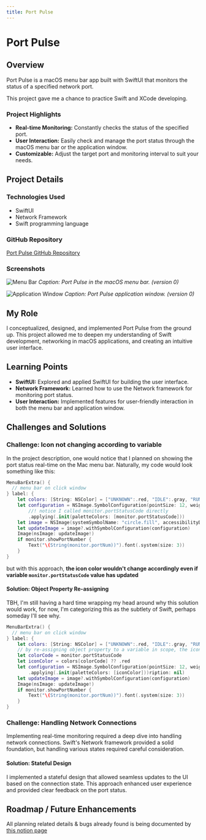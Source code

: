 ```yaml
---
title: Port Pulse
---
```


# Port Pulse

## Overview

Port Pulse is a macOS menu bar app built with SwiftUI that monitors the status of a specified network port. 

This project gave me a chance to practice Swift and XCode developing.

### Project Highlights

- **Real-time Monitoring:** Constantly checks the status of the specified port.
- **User Interaction:** Easily check and manage the port status through the macOS menu bar or the application window.
- **Customizable:** Adjust the target port and monitoring interval to suit your needs.

## Project Details

### Technologies Used

- SwiftUI
- Network Framework
- Swift programming language

### GitHub Repository

[Port Pulse GitHub Repository](https://github.com/WayneLai0127/port-pulse)

### Screenshots

![Menu Bar](public/assets/projects/port-pulse/demo-menu-bar.png)
*Caption: Port Pulse in the macOS menu bar. (version 0)*

![Application Window](public/assets/projects/port-pulse/demo-menu-window.png)
*Caption: Port Pulse application window. (version 0)*

## My Role

I conceptualized, designed, and implemented Port Pulse from the ground up. This project allowed me to deepen my understanding of Swift development, networking in macOS applications, and creating an intuitive user interface.

## Learning Points

- **SwiftUI:** Explored and applied SwiftUI for building the user interface.
- **Network Framework:** Learned how to use the Network framework for monitoring port status.
- **User Interaction:** Implemented features for user-friendly interaction in both the menu bar and application window.

## Challenges and Solutions

### Challenge: Icon not changing according to variable

In the project description, one would notice that I planned on showing the port status real-time on the Mac menu bar.
Naturally, my code would look something like this:

```swift {6-7}
MenuBarExtra() {
  // menu bar on click window
} label: {
    let colors: [String: NSColor] = ["UNKNOWN":.red, "IDLE":.gray, "RUNNING":.green]
    let configuration = NSImage.SymbolConfiguration(pointSize: 12, weight: .light)
        //! notice I called monitor.portStatusCode directly
        .applying(.init(paletteColors: [monitor.portStatusCode]))
    let image = NSImage(systemSymbolName: "circle.fill", accessibilityDescription: nil)
    let updateImage = image?.withSymbolConfiguration(configuration)
    Image(nsImage: updateImage!)
    if monitor.showPortNumber {
        Text("\(String(monitor.portNum))").font(.system(size: 3))
    }
}
```

but with this approach, **the icon color wouldn't change accordingly even if variable `monitor.portStatusCode` value has updated**

#### Solution: Object Property Re-assigning

TBH, I'm still having a hard time wrapping my head around why this solution would work, for now, I'm categorizing this as the
subtlety of Swift, perhaps someday I'll see why.

```swift {5-9}
MenuBarExtra() {
  // menu bar on click window
} label: {
    let colors: [String: NSColor] = ["UNKNOWN":.red, "IDLE":.gray, "RUNNING":.green]
    // by re-assigning object property to a variable in scope, the icon became dynamic
    let colorCode = monitor.portStatusCode
    let iconColor = colors[colorCode] ?? .red
    let configuration = NSImage.SymbolConfiguration(pointSize: 12, weight: .light)
        .applying(.init(paletteColors: [iconColor]))ription: nil)
    let updateImage = image?.withSymbolConfiguration(configuration)
    Image(nsImage: updateImage!)
    if monitor.showPortNumber {
        Text("\(String(monitor.portNum))").font(.system(size: 3))
    }
}
```

### Challenge: Handling Network Connections

Implementing real-time monitoring required a deep dive into handling network connections. Swift's Network framework provided a solid foundation, but handling various states required careful consideration.

#### Solution: Stateful Design

I implemented a stateful design that allowed seamless updates to the UI based on the connection state. This approach enhanced user experience and provided clear feedback on the port status.

## Roadmap / Future Enhancements

All planning related details & bugs already found is being documented by [this notion page](https://zip-url.vercel.app/port-pulse-roadmap)